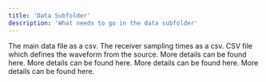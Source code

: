 ```yaml
---
title: 'Data Subfolder'
description: 'What needs to go in the data subfolder'
---
```


<CardGroup cols={3}>
  <Card title="Data File" icon="square-1">
    The main data file as a csv. 
  </Card>
  <Card title="Offtime Sampling File" icon="square-2">
    The receiver sampling times as a csv. 
  </Card>
  <Card title="Waveform File" icon="square-3">
    CSV file which defines the waveform from the source.
  </Card>
  <Card title="System Configuration" icon="square-4">
    More details can be found here.
  </Card>
  <Card title="Survey Configuration" icon="square-4">
    More details can be found here.
  </Card>
  <Card title="Inversion Configuration" icon="square-4">
    More details can be found here.
  </Card>
  <Card title="Logo Image" icon="square-4">
    More details can be found here.
  </Card>
</CardGroup>
